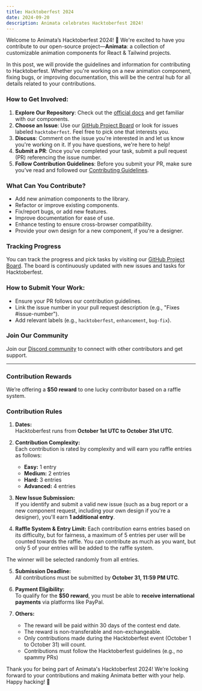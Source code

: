 ```yaml
---
title: Hacktoberfest 2024
date: 2024-09-20
description: Animata celebrates Hacktoberfest 2024!
---
```


Welcome to Animata’s Hacktoberfest 2024! 🎉 We're excited to have you contribute to our open-source project—**Animata**: a collection of customizable animation components for React & Tailwind projects.

In this post, we will provide the guidelines and information for contributing to Hacktoberfest. Whether you're working on a new animation component, fixing bugs, or improving documentation, this will be the central hub for all details related to your contributions.

### How to Get Involved:

1. **Explore Our Repository**: Check out the [official docs](https://animata.design/docs/contributing) and get familiar with our components.
2. **Choose an Issue**: Use our [GitHub Project Board](https://github.com/orgs/codse/projects/37/views/2) or look for issues labeled `hacktoberfest`. Feel free to pick one that interests you.
3. **Discuss**: Comment on the issue you're interested in and let us know you're working on it. If you have questions, we're here to help!
4. **Submit a PR**: Once you’ve completed your task, submit a pull request (PR) referencing the issue number.
5. **Follow Contribution Guidelines**: Before you submit your PR, make sure you’ve read and followed our [Contributing Guidelines](https://www.animata.design/docs/contributing).

### What Can You Contribute?

- Add new animation components to the library.
- Refactor or improve existing components.
- Fix/report bugs, or add new features.
- Improve documentation for ease of use.
- Enhance testing to ensure cross-browser compatibility.
- Provide your own design for a new component, if you're a designer.

### Tracking Progress

You can track the progress and pick tasks by visiting our [GitHub Project Board](https://github.com/orgs/codse/projects/37/views/0). The board is continuously updated with new issues and tasks for Hacktoberfest.

### How to Submit Your Work:

- Ensure your PR follows our contribution guidelines.
- Link the issue number in your pull request description (e.g., "Fixes #issue-number").
- Add relevant labels (e.g., `hacktoberfest`, `enhancement`, `bug-fix`).

### Join Our Community

Join our [Discord community](https://discord.gg/YfvqMf5MTE) to connect with other contributors and get support.

---

### Contribution Rewards

We’re offering a **$50 reward** to one lucky contributor based on a raffle system.

### Contribution Rules

1. **Dates:**  
   Hacktoberfest runs from **October 1st UTC to October 31st UTC**.

2. **Contribution Complexity:**  
   Each contribution is rated by complexity and will earn you raffle entries as follows:

   - **Easy:** 1 entry
   - **Medium:** 2 entries
   - **Hard:** 3 entries
   - **Advanced:** 4 entries

3. **New Issue Submission:**  
   If you identify and submit a valid new issue (such as a bug report or a new component request, including your own design if you're a designer), you'll earn **1 additional entry**.

4. **Raffle System & Entry Limit:**
   Each contribution earns entries based on its difficulty, but for fairness, a maximum of 5 entries per user will be counted towards the raffle. You can contribute as much as you want, but only 5 of your entries will be added to the raffle system.

The winner will be selected randomly from all entries.

5. **Submission Deadline:**  
   All contributions must be submitted by **October 31, 11:59 PM UTC**.

6. **Payment Eligibility:**  
   To qualify for the **$50 reward**, you must be able to **receive international payments** via platforms like PayPal.

7. **Others:**
   - The reward will be paid within 30 days of the contest end date.
   - The reward is non-transferable and non-exchangeable.
   - Only contributions made during the Hacktoberfest event (October 1 to October 31) will count.
   - Contributions must follow the Hacktoberfest guidelines (e.g., no spammy PRs)

Thank you for being part of Animata's Hacktoberfest 2024! We’re looking forward to your contributions and making Animata better with your help. Happy hacking! 🎉

